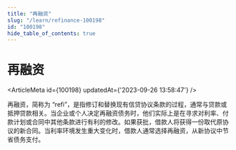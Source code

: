 ```yaml
---
title: "再融资"
slug: "/learn/refinance-100198"
id: "100198"
hide_table_of_contents: true
---
```



# 再融资

<ArticleMeta id={100198} updatedAt={'2023-09-26 13:58:47'} />
<div className='border-solid border-b border-t-0 my-4 border-[var(--ifm-color-gray-300)]' />

再融资，简称为 “refi”，是指修订和替换现有信贷协议条款的过程，通常与贷款或抵押贷款相关。当企业或个人决定再融资债务时，他们实际上是在寻求对利率、付款计划或合同中其他条款进行有利的修改。如果获批，借款人将获得一份取代原协议的新合同。当利率环境发生重大变化时，借款人通常选择再融资，从新协议中节省债务支付。
